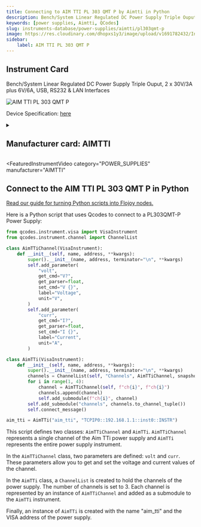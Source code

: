 ```yaml
---
title: Connecting to AIM TTI PL 303 QMT P by Aimtti in Python
description: Bench/System Linear Regulated DC Power Supply Triple Ouput, 2 x 30V/3A plus 6V/6A, USB, RS232 & LAN Interfaces
keywords: [power supplies, Aimtti, QCodes] 
slug: instruments-database/power-supplies/aimtti/pl303qmt-p 
image: https://res.cloudinary.com/dhopxs1y3/image/upload/v1691782432/Instruments/Power%20Supplies/PL303QMD-P/PL303QMD-P.jpg
sidebar:
    label: AIM TTI PL 303 QMT P 
---
```



## Instrument Card

Bench/System Linear Regulated DC Power Supply Triple Ouput, 2 x 30V/3A plus 6V/6A, USB, RS232 & LAN Interfaces


![AIM TTI PL 303 QMT P](https://res.cloudinary.com/dhopxs1y3/image/upload/v1691782432/Instruments/Power%20Supplies/PL303QMD-P/PL303QMD-P.jpg)

Device Specification: [here](https://resources.aimtti.com/datasheets/AIM-PL+PL-P_series_DC_power_supplies_data_sheet-Iss5.pdf)

<details style={{ marginTop: "15px"}}>
<summary><h2 style={{display:'inline'}}>Manufacturer card: AIMTTI</h2></summary>

![AIMTTI](https://res.cloudinary.com/dhopxs1y3/image/upload/v1692125963/Instruments/Vendor%20Logos/Aimtti.png)

TTi (Thurlby Thandar Instruments) is a leading manufacturer of electronic test and measurement instruments. These products are sold throughout the world via carefully selected distributors and agents in each country. We are located in Huntingdon near to the famous university city of Cambridge, within one of the high technology areas of the United Kingdom.

- Headquarters: UK
- Yearly Revenue (millions, USD): 9000
- Vendor Website: [here](https://www.aimtti.com/)

</details>


<FeaturedInstrumentVideo
  category="POWER_SUPPLIES"
  manufacturer="AIMTTI"
></FeaturedInstrumentVideo>

## Connect to the AIM TTI PL 303 QMT P in Python

[Read our guide for turning Python scripts into Flojoy nodes.](https://docs.flojoy.ai/contribution/blocks/custom-flojoy-block/)


<Tabs>

<TabItem value="Flojoy" label="Flojoy" className="flojoy-instrument-tabs">

<NodeCardCollection category='POWER_SUPPLIES' manufacturer='AIMTTI'></NodeCardCollection>

</TabItem>
<TabItem value="QCodes" label="QCodes">

Here is a Python script that uses Qcodes to connect to a PL303QMT-P Power Supply:

```python
from qcodes.instrument.visa import VisaInstrument
from qcodes.instrument.channel import ChannelList

class AimTTiChannel(VisaInstrument):
    def __init__(self, name, address, **kwargs):
        super().__init__(name, address, terminator="\n", **kwargs)
        self.add_parameter(
            "volt",
            get_cmd="V?",
            get_parser=float,
            set_cmd="V {}",
            label="Voltage",
            unit="V",
        )
        self.add_parameter(
            "curr",
            get_cmd="I?",
            get_parser=float,
            set_cmd="I {}",
            label="Current",
            unit="A",
        )

class AimTTi(VisaInstrument):
    def __init__(self, name, address, **kwargs):
        super().__init__(name, address, terminator="\n", **kwargs)
        channels = ChannelList(self, "Channels", AimTTiChannel, snapshotable=False)
        for i in range(1, 4):
            channel = AimTTiChannel(self, f"ch{i}", f"ch{i}")
            channels.append(channel)
            self.add_submodule(f"ch{i}", channel)
        self.add_submodule("channels", channels.to_channel_tuple())
        self.connect_message()

aim_tti = AimTTi("aim_tti", "TCPIP0::192.168.1.1::inst0::INSTR")
```

This script defines two classes: `AimTTiChannel` and `AimTTi`. `AimTTiChannel` represents a single channel of the Aim TTi power supply and `AimTTi` represents the entire power supply instrument.

In the `AimTTiChannel` class, two parameters are defined: `volt` and `curr`. These parameters allow you to get and set the voltage and current values of the channel.

In the `AimTTi` class, a `ChannelList` is created to hold the channels of the power supply. The number of channels is set to 3. Each channel is represented by an instance of `AimTTiChannel` and added as a submodule to the `AimTTi` instrument.

Finally, an instance of `AimTTi` is created with the name "aim_tti" and the VISA address of the power supply.

</TabItem>
</Tabs>